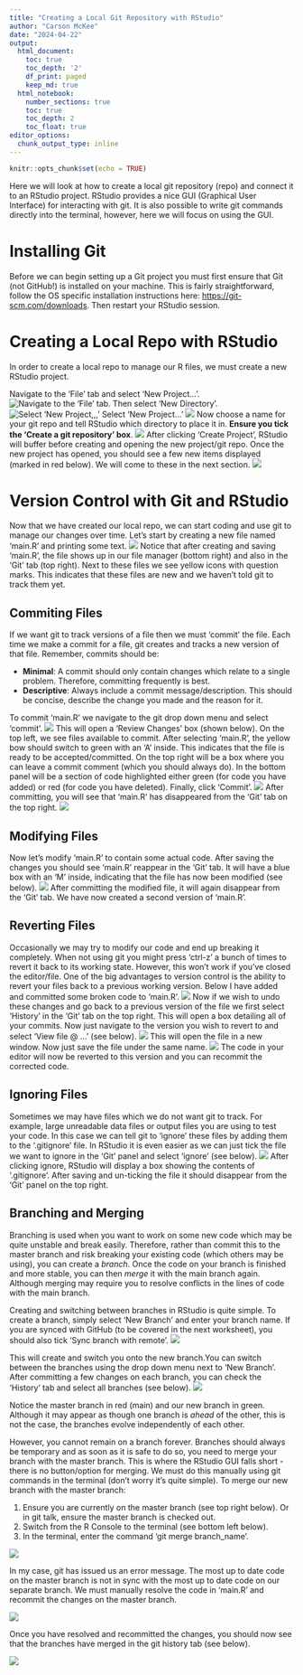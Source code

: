 ---
title: "Creating a Local Git Repository with RStudio"
author: "Carson McKee"
date: "2024-04-22"
output:
  html_document:
    toc: true
    toc_depth: '2'
    df_print: paged
    keep_md: true
  html_notebook:
    number_sections: true
    toc: true
    toc_depth: 2
    toc_float: true
editor_options:
  chunk_output_type: inline
---

```{r setup, include=FALSE}
knitr::opts_chunk$set(echo = TRUE)
```

Here we will look at how to create a local git repository (repo) and connect it to an RStudio project. RStudio provides a nice GUI (Graphical User Interface) for interacting with git. It is also possible to write git commands directly into the terminal, however, here we will focus on using the GUI.

# Installing Git
Before we can begin setting up a Git project you must first ensure that Git (not GitHub!) is installed on your machine. This is fairly straightforward, follow the OS specific installation instructions here: <https://git-scm.com/downloads>. Then restart your RStudio session. 

# Creating a Local Repo with RStudio
In order to create a local repo to manage our R files, we must create a new RStudio project.

Navigate to the 'File' tab and select 'New Project...'.
![Navigate to the 'File' tab.](git_images/git_1.png)
Then select 'New Directory'.
![Select 'New Project,,,'](git_images/git_2.png)
Select 'New Project...'
![](git_images/git_3.png)
Now choose a name for your git repo and tell RStudio which directory to place it in. **Ensure you tick the 'Create a git repository' box**.
![](git_images/git_4.png)
After clicking 'Create Project', RStudio will buffer before creating and opening the new project/git repo. Once the new project has opened, you should see a few new items displayed (marked in red below). We will come to these in the next section.
![](git_images/git_5.png)

# Version Control with Git and RStudio
Now that we have created our local repo, we can start coding and use git to manage our changes over time. 
Let's start by creating a new file named 'main.R' and printing some text.
![](git_images/git_6.png)
Notice that after creating and saving 'main.R', the file shows up in our file manager (bottom right) and also in the 'Git' tab (top right). Next to these files we see yellow icons with question marks. This indicates that these files are new and we haven't told git to track them yet.

## Commiting Files
If we want git to track versions of a file then we must 'commit' the file. Each time we make a commit for a file, git creates and tracks a new version of that file. 
Remember, commits should be:

* **Minimal**: A commit should only contain changes which relate to a single problem. Therefore, committing frequently is best. 
* **Descriptive**: Always include a commit message/description. This should be concise, describe the change you made and the reason for it.

To commit 'main.R' we navigate to the git drop down menu and select 'commit'.
![](git_images/git_7.png)
This will open a 'Review Changes' box (shown below). On the top left, we see files available to commit. After selecting 'main.R', the yellow bow should switch to green with an 'A' inside. This indicates that the file is ready to be accepted/committed. On the top right will be a box where you can leave a commit comment (which you should always do). In the bottom panel will be a section of code highlighted either green (for code you have added) or red (for code you have deleted). Finally, click 'Commit'.
![](git_images/git_8.png)
After committing, you will see that 'main.R' has disappeared from the 'Git' tab on the top right.
![](git_images/git_9.png)

## Modifying Files
Now let's modify 'main.R' to contain some actual code. After saving the changes you should see 'main.R' reappear in the 'Git' tab. It will have a blue box with an 'M' inside, indicating that the file has now been modified (see below).
![](git_images/git_10.png)
After committing the modified file, it will again disappear from the 'Git' tab. We have now created a second version of 'main.R'.

## Reverting Files
Occasionally we may try to modify our code and end up breaking it completely. When not using git you might press 'ctrl-z' a bunch of times to revert it back to its working state. However, this won't work if you've closed the editor/file. One of the big advantages to version control is the ability to revert your files back to a previous working version. 
Below I have added and committed some broken code to 'main.R'.
![](git_images/git_11.png)
Now if we wish to undo these changes and go back to a previous version of the file we first select 'History' in the 'Git' tab on the top right. This will open a box detailing all of your commits. Now just navigate to the version you wish to revert to and select 'View file @ ...' (see below).
![](git_images/git_12.png)
This will open the file in a new window. Now just save the file under the same name.
![](git_images/git_13.png)
The code in your editor will now be reverted to this version and you can recommit the corrected code.

## Ignoring Files
Sometimes we may have files which we do not want git to track. For example, large unreadable data files or output files you are using to test your code. In this case we can tell git to 'ignore' these files by adding them to the '.gitignore' file. In RStudio it is even easier as we can just tick the file we want to ignore in the 'Git' panel and select 'ignore' (see below).
![](git_images/git_14.png)
After clicking ignore, RStudio will display a box showing the contents of '.gitignore'. After saving and un-ticking the file it should disappear from the 'Git' panel on the top right.

## Branching and Merging
Branching is used when you want to work on some new code which may be quite unstable and break easily. Therefore, rather than commit this to the master branch and risk breaking your existing code (which others may be using), you can create a *branch*. 
Once the code on your branch is finished and more stable, you can then *merge* it with the main branch again. Although merging may require you to resolve conflicts in the lines of code with the main branch.

Creating and switching between branches in RStudio is quite simple. To create a branch, simply select 'New Branch' and enter your branch name. If you are synced with GitHub (to be covered in the next worksheet), you should also tick 'Sync branch with remote'.
![](git_images/git_15.png)

This will create and switch you onto the new branch.You can switch between the branches using the drop down menu next to 'New Branch'. After committing a few changes on each branch, you can check the 'History' tab and select all branches (see below).
![](git_images/git_16.png)

Notice the master branch in red (main) and our new branch in green. Although it may appear as though one branch is *ahead* of the other, this is not the case, the branches evolve independently of each other. 

However, you cannot remain on a branch forever. Branches should always be temporary and as soon as it is safe to do so, you need to merge your branch with the master branch. This is where the RStudio GUI falls short - there is no button/option for merging. We must do this manually using git commands in the terminal (don't worry it's quite simple). 
To merge our new branch with the master branch:

1. Ensure you are currently on the master branch (see top right below). Or in git talk, ensure the master branch is checked out.
2. Switch from the R Console to the terminal (see bottom left below).
3. In the terminal, enter the command 'git merge branch_name'.

![](git_images/git_17.png)

In my case, git has issued us an error message. The most up to date code on the master branch is not in sync with the most up to date code on our separate branch. We must manually resolve the code in 'main.R' and recommit the changes on the master branch.

![](git_images/git_18.png)

Once you have resolved and recommitted the changes, you should now see that the branches have merged in the git history tab (see below).

![](git_images/git_19.png)
